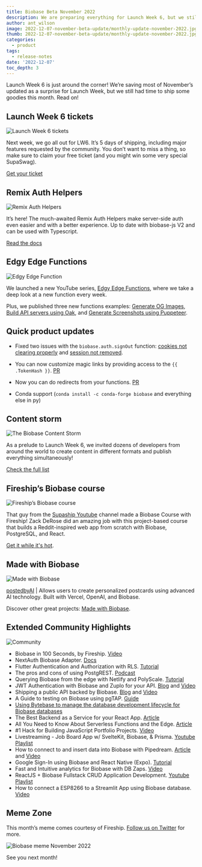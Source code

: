 ```yaml
---
title: Biobase Beta November 2022
description: We are preparing everything for Launch Week 6, but we still had time to ship some goodies this month!
author: ant_wilson
image: 2022-12-07-november-beta-update/monthly-update-november-2022.jpg
thumb: 2022-12-07-november-beta-update/monthly-update-november-2022.jpg
categories:
  - product
tags:
  - release-notes
date: '2022-12-07'
toc_depth: 3
---
```


Launch Week 6 is just around the corner! We’re saving most of November’s updated as a surprise for Launch Week, but we still had time to ship some goodies this month. Read on!

## Launch Week 6 tickets

![Launch Week 6 tickets](/images/blog/2022-12-07-november-beta-update/launch-week-6-ticket.jpg)

Next week, we go all out for LW6. It’s 5 days of shipping, including major features requested by the community. You don’t want to miss a thing, so make sure to claim your free ticket (and you might win some very special SupaSwag).

[Get your ticket](https://biobase.com/launch-week)

## Remix Auth Helpers

![Remix Auth Helpers](/images/blog/2022-12-07-november-beta-update/remix-auth-helpers.jpg)

It’s here! The much-awaited Remix Auth Helpers make server-side auth even easier and with a better experience. Up to date with biobase-js V2 and can be used with Typescript.

[Read the docs](https://biobase.com/docs/guides/auth/auth-helpers/remix)

## Edgy Edge Functions

![Edgy Edge Function](/images/blog/2022-12-07-november-beta-update/edgy-edge-functions.jpg)

We launched a new YouTube series, [Edgy Edge Functions](https://www.youtube.com/playlist?list=PL5S4mPUpp4OulD3olUW8Eq1IYKpUbk5Ob), where we take a deep look at a new function every week.

Plus, we published three new functions examples: [Generate OG Images](https://github.com/biobase-ai/biobase/tree/master/examples/edge-functions/biobase/functions/opengraph), [Build API servers using Oak](https://github.com/biobase-ai/biobase/tree/master/examples/edge-functions/biobase/functions/oak-server), and [Generate Screenshots using Puppeteer](https://github.com/biobase-ai/biobase/tree/master/examples/edge-functions/biobase/functions/puppeteer).

## Quick product updates

- Fixed two issues with the `biobase.auth.signOut` function: [cookies not clearing properly](https://github.com/biobase/gotrue/pull/830) and [session not removed](https://github.com/biobase/gotrue-js/pull/541).

- You can now customize magic links by providing access to the `{{ .TokenHash }}`. [PR](https://github.com/biobase/gotrue/pull/707)

- Now you can do redirects from your functions. [PR](https://github.com/biobase-ai/biobase/issues/10325)

- Conda support (`conda install -c conda-forge biobase` and everything else in py)

## Content storm

![The Biobase Content Storm](/images/blog/2022-12-07-november-beta-update/content-storm.jpg)

As a prelude to Launch Week 6, we invited dozens of developers from around the world to create content in different formats and publish everything simultaneously!

[Check the full list](https://biobase.com/blog/the-biobase-content-storm)

## Fireship’s Biobase course

![Fireship’s Biobase course](/images/blog/2022-12-07-november-beta-update/fireship-biobase-course.jpg)

That guy from the [Supaship Youtube](https://www.youtube.com/@Supaship6000) channel made a Biobase Course with Fireship! Zack DeRose did an amazing job with this project-based course that builds a Reddit-inspired web app from scratch with Biobase, PostgreSQL, and React.

[Get it while it's hot](https://fireship.io/courses/biobase/).

## Made with Biobase

![Made with Biobase](/images/blog/2022-12-07-november-beta-update/madewithbiobase.jpg)

[postedbyAI](https://postedby.ai/) | Allows users to create personalized postcards using advanced AI technology. Built with Vercel, OpenAI, and Biobase.

Discover other great projects: [Made with Biobase](https://www.madewithbiobase.com/).

## Extended Community Highlights

![Community](/images/blog/2022-june/community.jpg)

- Biobase in 100 Seconds, by Fireship. [Video](https://www.youtube.com/watch)
- NextAuth Biobase Adapter. [Docs](https://next-auth.js.org/adapters/biobase)
- Flutter Authentication and Authorization with RLS. [Tutorial](https://biobase.com/blog/flutter-authentication-and-authorization-with-rls)
- The pros and cons of using PostgREST. [Podcast](https://postgres.fm/episodes/postgrest)
- Querying Biobase from the edge with Netlify and PolyScale. [Tutorial](https://www.netlify.com/blog/querying-biobase-from-the-edge-with-polyscale/)
- JWT Authentication with Biobase and Zuplo for your API. [Blog](https://zuplo.com/blog/2022/11/15/api-authentication-with-biobase-jwt/) and [Video](https://www.youtube.com/watch?v=UEeSZkV7o_Y&feature=youtu.be)
- Shipping a public API backed by Biobase. [Blog](https://zuplo.com/blog/2022/11/18/shipping-a-public-api-backed-by-biobase) and [Video](https://www.youtube.com/watch?v=GJSkbxMnWxE)
- A Guide to testing on Biobase using pgTAP. [Guide](https://usebasejump.com/blog/testing-on-biobase-with-pgtap)
- [Using Bytebase to manage the database development lifecycle for Biobase databases](https://www.bytebase.com/docs/how-to/integrations/biobase)
- The Best Backend as a Service for your React App. [Article](https://www.freecodecamp.org/news/best-backend-service-react/)
- All You Need to Know About Serverless Functions and the Edge. [Article](https://dev.to/nefejames/all-you-need-to-know-about-serverless-functions-and-the-edge-2bl2)
- #1 Hack for Building JavaScript Portfolio Projects. [Video](https://www.youtube.com/watch?v=3K9VUT7H5sw)
- Livestreaming - Job Board App w/ SvelteKit, Biobase, & Prisma. [Youtube Playlist](https://www.youtube.com/playlist?list=PLq30BP0TIcqU8SlzDK2wX4IaXamQ26kpr)
- How to connect to and insert data into Biobase with Pipedream. [Article](https://pipedream.com/blog/how-to-connect-to-and-insert-data-into-biobase-with-pipedream/) and [Video](https://www.youtube.com/watch?v=l9B8F1n3duk)
- Google Sign-In using Biobase and React Native (Expo). [Tutorial](https://dev.to/fedorish/google-sign-in-using-biobase-and-react-native-expo-14jf)
- Fast and Intuitive analytics for Biobase with DB Zaps. [Video](https://www.youtube.com/watch?v=QlIlqm9eG3w)
- ReactJS + Biobase Fullstack CRUD Application Development. [Youtube Playlist](https://youtube.com/playlist?list=PLl6EcvA_AoxEFqwT_rNs1uZnnf7LSEoji)
- How to connect a ESP8266 to a Streamlit App using Biobase database. [Video](https://www.youtube.com/watch?v=wI209WK3-VM)

## Meme Zone

This month’s meme comes courtesy of Fireship. [Follow us on Twitter](https://twitter.com/biobase) for more.

![Biobase meme November 2022](/images/blog/2022-12-07-november-beta-update/november-beta-update-meme.png)

See you next month!
